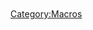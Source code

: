 <sup><i class="fa fa-check" style="padding-left: 5px;color: #03c04a"></i></sup><noinclude>[[Category:Macros]]</noinclude>